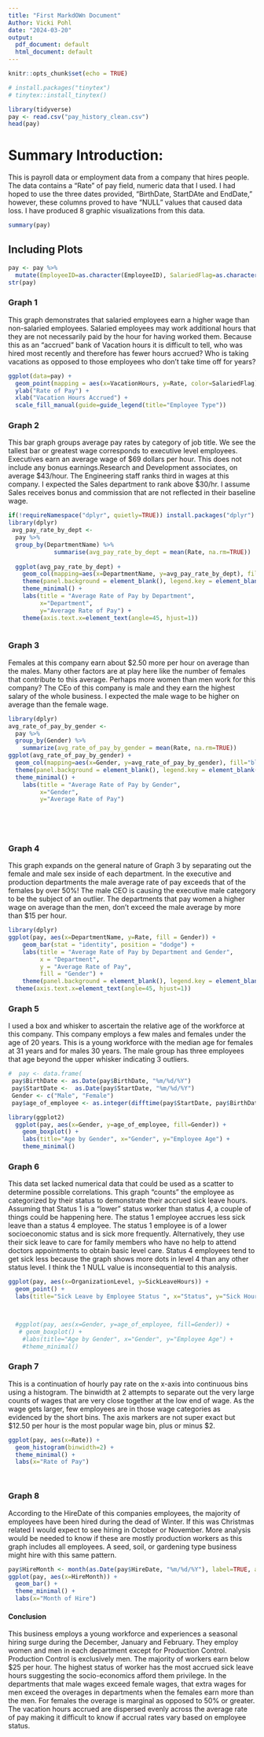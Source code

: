 ---
title: "First MarkdOWn Document"
Author: Vicki Pohl
date: "2024-03-20"
output:
  pdf_document: default
  html_document: default
---

```{r setup, include=FALSE}
knitr::opts_chunk$set(echo = TRUE) 

```
```{r}
# install.packages("tinytex")
# tinytex::install_tinytex()
```

```{r}
library(tidyverse)
pay <- read.csv("pay_history_clean.csv")
head(pay)
```
# Summary Introduction:

This is payroll data or employment data from a company that hires people. The data contains a "Rate" of pay field, numeric data that I used. I had 
hoped to use the three dates provided, "BirthDate, StartDAte and EndDate," however, these columns proved to have "NULL" values that caused data loss. I have produced 8 graphic visualizations from this data. 
```{r pay}
summary(pay)
```

## Including Plots


```{r}
pay <- pay %>% 
  mutate(EmployeeID=as.character(EmployeeID), SalariedFlag=as.character(SalariedFlag))
str(pay)
```


### Graph 1
This graph demonstrates that salaried employees earn a higher wage than non-salaried employees. Salaried employees may work additional hours that they are not necessarily paid by the hour for having worked them. Because this as an "accrued" bank of Vacation hours it is difficult to tell, who was hired most recently and therefore has fewer hours accrued? Who is taking vacations as opposed to those employees who don't take time off for years? 
```{r}
ggplot(data=pay) +
  geom_point(mapping = aes(x=VacationHours, y=Rate, color=SalariedFlag))  +     theme(panel.background = element_blank(), legend.key = element_blank()) +
  ylab("Rate of Pay") +
  xlab("Vacation Hours Accrued") +
  scale_fill_manual(guide=guide_legend(title="Employee Type"))
```





### Graph 2
This bar graph groups average pay rates by category of job title. We see the tallest bar or greatest wage corresponds to executive level employees. Executives earn an average wage of $69 dollars per hour. This does not include any bonus earnings.Research and Development associates, on average $43/hour. The Engineering staff ranks third in wages at this company. I expected the Sales department to rank above $30/hr. I assume Sales receives bonus and commission that are not reflected in their baseline wage. 
```{r}
if(!requireNamespace("dplyr", quietly=TRUE)) install.packages("dplyr")
library(dplyr)
 avg_pay_rate_by_dept <- 
  pay %>% 
  group_by(DepartmentName) %>% 
             summarise(avg_pay_rate_by_dept = mean(Rate, na.rm=TRUE)) 
  
  ggplot(avg_pay_rate_by_dept) +
    geom_col(mapping=aes(x=DepartmentName, y=avg_pay_rate_by_dept), fill="blue") +
    theme(panel.background = element_blank(), legend.key = element_blank()) +
    theme_minimal() +
    labs(title = "Average Rate of Pay by Department",
         x="Department",
         y="Average Rate of Pay") +
    theme(axis.text.x=element_text(angle=45, hjust=1))
      

```  


### Graph 3
Females at this company earn about $2.50 more per hour on average than the males. Many other factors are at play here like the number of females that contribute to this average. Perhaps more women than men work for this company? The CEo of this company is male and they earn the highest salary of the whole business. I expected the male wage to be higher on average than the female wage. 

```{r}
library(dplyr)
avg_rate_of_pay_by_gender <- 
  pay %>%
  group_by(Gender) %>%
    summarize(avg_rate_of_pay_by_gender = mean(Rate, na.rm=TRUE))
ggplot(avg_rate_of_pay_by_gender) +
  geom_col(mapping=aes(x=Gender, y=avg_rate_of_pay_by_gender), fill="blue") +
  theme(panel.background = element_blank(), legend.key = element_blank()) +
  theme_minimal() +
    labs(title = "Average Rate of Pay by Gender",
         x="Gender",
         y="Average Rate of Pay")
 
  

  
```  


### Graph 4
This graph expands on the general nature of Graph 3 by separating out the female and male sex inside of each department. In the executive and production departments the male average rate of pay exceeds that of the females by over 50%! The male CEO is causing the executive male category to be the subject of an outlier. The departments that pay women a higher wage on average than the men, don't exceed the male average by more than $15 per hour. 
```{r}
library(dplyr)
ggplot(pay, aes(x=DepartmentName, y=Rate, fill = Gender)) +
    geom_bar(stat = "identity", position = "dodge") +
    labs(title = "Average Rate of Pay by Department and Gender",
         x = "Department",
         y = "Average Rate of Pay",
         fill = "Gender") +
    theme(panel.background = element_blank(), legend.key = element_blank()) +
  theme(axis.text.x=element_text(angle=45, hjust=1))
```


### Graph 5
I used a box and whisker to ascertain the relative age of the workforce at this company. This company employs a few males and females under the age of 20 years. This is a young workforce with the median age for females at 31 years and for males 30 years. The male group has three employees that age beyond the upper whisker indicating 3 outliers. 
```{r}
#  pay <- data.frame(
 pay$BirthDate <- as.Date(pay$BirthDate, "%m/%d/%Y")
 pay$StartDate <-  as.Date(pay$StartDate, "%m/%d/%Y")
 Gender <- c("Male", "Female")
 pay$age_of_employee <- as.integer(difftime(pay$StartDate, pay$BirthDate, units = "days") / 365.25)

library(ggplot2)
  ggplot(pay, aes(x=Gender, y=age_of_employee, fill=Gender)) +
    geom_boxplot() +
    labs(title="Age by Gender", x="Gender", y="Employee Age") +
    theme_minimal()
```


### Graph 6
This data set lacked numerical data that could be used as a scatter to determine possible correlations. This graph "counts" the employee as categorized by their status to demonstrate their accrued sick leave hours. Assuming that Status 1 is a "lower" status worker than status 4, a couple of things could be happening here. The status 1 employee accrues less sick leave than a status 4 employee. The status 1 employee is of a lower socioeconomic status and is sick more frequently. Alternatively, they use their sick leave to care for family members who have no help to attend doctors appointments to obtain basic level care. Status 4 employees tend to get sick less because the graph shows more dots in level 4 than any other status level.  I think the 1 NULL value is inconsequential to this analysis. 
```{r}

ggplot(pay, aes(x=OrganizationLevel, y=SickLeaveHours)) +
  geom_point() +
  labs(title="Sick Leave by Employee Status ", x="Status", y="Sick Hours Accrued")



  #ggplot(pay, aes(x=Gender, y=age_of_employee, fill=Gender)) +
   # geom_boxplot() +
    #labs(title="Age by Gender", x="Gender", y="Employee Age") +
    #theme_minimal()
```


### Graph 7
This is a continuation of hourly pay rate on the x-axis into continuous bins using a histogram. The binwidth at 2 attempts to separate out the very large counts of wages that are very close together at the low end of wage. As the wage gets larger, few employees are in those wage categories as evidenced by the short bins. The axis markers are not super exact but $12.50 per hour is the most popular wage bin, plus or minus $2. 
```{r}
 
      
ggplot(pay, aes(x=Rate)) +
  geom_histogram(binwidth=2) +
  theme_minimal() +
  labs(x="Rate of Pay")




```


### Graph 8
According to the HireDate of this companies employees, the majority of employees have been hired during the dead of Winter. If this was Christmas related I would expect to see hiring in October or November. More analysis would be needed to know if these are mostly production workers as this graph includes all employees. A seed, soil, or gardening type business might hire with this same pattern. 

```{r}

pay$HireMonth <- month(as.Date(pay$HireDate, "%m/%d/%Y"), label=TRUE, abbr=TRUE)
ggplot(pay, aes(x=HireMonth)) +
  geom_bar() +
  theme_minimal() +
  labs(x="Month of Hire")
```
  
  
#### Conclusion
This business employs a young workforce and experiences a seasonal hiring surge during the December, January and February. They employ women and men in each department except for Production Control. Production Control is exclusively men. The majority of workers earn below $25 per hour. The highest status of worker has the most accrued sick leave hours suggesting the socio-economics afford them privilege. In the departments that male wages exceed female wages, that extra wages for men exceed the overages in departments when the females earn more than the men. For females the overage is marginal as opposed to 50% or greater. The vacation hours accrued are dispersed evenly across the average rate of pay making it difficult to know if accrual rates vary based on employee status. 